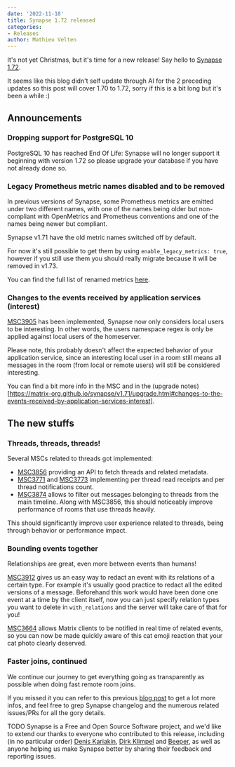 ```yaml
---
date: '2022-11-18'
title: Synapse 1.72 released
categories:
- Releases
author: Mathieu Velten
---
```


It's not yet Christmas, but it's time for a new release! Say hello to [Synapse 1.72](https://github.com/matrix-org/synapse/releases/tag/v1.72.0).

It seems like this blog didn't self update through AI for the 2 preceding updates so this post will cover 1.70 to 1.72, sorry if this is a bit long but it's been a while :)

## Announcements

### Dropping support for PostgreSQL 10

PostgreSQL 10 has reached End Of Life: Synapse will no longer support it beginning with version 1.72 so please upgrade your database if you have not already done so.

### Legacy Prometheus metric names disabled and to be removed

In previous versions of Synapse, some Prometheus metrics are emitted under two different names, with one of the names being older but non-compliant with OpenMetrics and Prometheus conventions and one of the names being newer but compliant.

Synapse v1.71 have the old metric names switched off by default.

For now it's still possible to get them by using `enable_legacy_metrics: true`, however if you still use them you should really migrate because it will be removed in v1.73.

You can find the full list of renamed metrics [here](https://matrix-org.github.io/synapse/v1.69/metrics-howto.html#renaming-of-metrics--deprecation-of-old-names-in-12).

### Changes to the events received by application services (interest)

[MSC3905](https://github.com/matrix-org/matrix-spec-proposals/blob/main/proposals/3905-appservice-only-interested-in-local-users.md) has been implemented, Synapse now only considers local users to be interesting. In other words, the users namespace regex is only be applied against local users of the homeserver.

Please note, this probably doesn't affect the expected behavior of your application service, since an interesting local user in a room still means all messages in the room (from local or remote users) will still be considered interesting.

You can find a bit more info in the MSC and in the (upgrade notes)[https://matrix-org.github.io/synapse/v1.71/upgrade.html#changes-to-the-events-received-by-application-services-interest].

## The new stuffs

### Threads, threads, threads!

Several MSCs related to threads got implemented:
- [MSC3856](https://github.com/matrix-org/matrix-spec-proposals/blob/main/proposals/3856-threads-list-api.md) providing an API to fetch threads and related metadata.
- [MSC3771](https://github.com/matrix-org/matrix-spec-proposals/blob/main/proposals/3771-read-receipts-for-threads.md) and [MSC3773](https://github.com/matrix-org/matrix-spec-proposals/blob/main/proposals/3773-notifications-for-threads.md) implementing per thread read receipts and per thread notifications count.
- [MSC3874](https://github.com/matrix-org/matrix-spec-proposals/blob/justjanne/messages-endpoint-threads-filter/proposals/3874-messages-endpoint-threads-filter.md) allows to filter out messages belonging to threads from the main timeline. Along with MSC3856, this should noticeably improve performance of rooms that use threads heavily.

This should significantly improve user experience related to threads, being through behavior or performance impact.

### Bounding events together

Relationships are great, even more between events than humans!

[MSC3912](https://github.com/matrix-org/matrix-spec-proposals/blob/babolivier/relation_redaction/proposals/3912-relation-based-redaction.md) gives us an easy way to redact an event with its relations of a certain type.
For example it's usually good practice to redact all the edited versions of a message. Beforehand this work would have been done one event at a time by the client itself, now you can just specify relation types you want to delete in `with_relations` and the server will take care of that for you!

[MSC3664](https://github.com/deepbluev7/matrix-doc/blob/notifications-for-relations/proposals/3664-notifications-for-relations.md) allows Matrix clients to be notified in real time of related events, so you can now be made quickly aware of this cat emoji reaction that your cat photo clearly deserved.

### Faster joins, continued

We continue our journey to get everything going as transparently as possible when doing fast remote room joins.

If you missed it you can refer to this previous [blog post](https://matrix.org/blog/2022/10/18/testing-faster-remote-room-joins) to get a lot more infos,
and feel free to grep Synapse changelog and the numerous related issues/PRs for all the gory details.

TODO Synapse is a Free and Open Source Software project, and we'd like to extend our
thanks to everyone who contributed to this release, including (in no particular
order) [Denis Kariakin](https://github.com/dakariakin), [Dirk
Klimpel](https://github.com/dklimpel) and [Beeper](https://www.beeper.com/), as
well as anyone helping us make Synapse better by sharing their feedback and
reporting issues.

